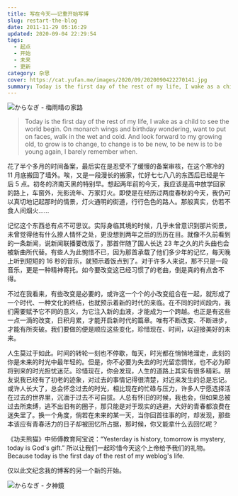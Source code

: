 ```yaml
---
title: 写在今天——记重开始写博
slug: restart-the-blog
date: 2011-11-29 05:16:29
updated: 2020-09-04 22:29:54
tags:
  - 起点
  - 开始
  - 未来
  - 更新
category: 杂思
cover: https://cat.yufan.me/images/2020/09/2020090422270141.jpg
summary: Today is the first day of the rest of my life, I wake as a child to see the world begin.
---
```


![からなぎ - 梅雨晴の家路](https://cat.yufan.me/images/2020/09/2020090422290185.jpg)

<MusicPlayer netease={1345084315} />

> Today is the first day of the rest of my life, I wake as a child to see the world begin. On monarch wings and birthday wondering, want to put on faces, walk in the wet and cold. And look forward to my growing old, to grow is to change, to change is to be new, to be new is to be young again, I barely remember when.

花了半个多月的时间备案，最后实在是忍受不了缓慢的备案审核，在这个寒冷的 11 月底搬回了墙外。唉，又是一段漫长的搬家，忙好七七八八的东西后已经是午后 5 点。初冬的济南天黑的特别早。想起两年前的今天，我应该是高中放学回家的路上，车窗外，光影流年、万家灯火。即使是在经历过两度春秋的今天，我仍可以真切地记起那时的情景，灯火通明的街道，行行色色的路人。那般真实，仿若不食人间烟火……

记忆这个东西总有点不可思议。实际身临其境的时候，几乎未曾意识到那片街景，未曾觉得他有什么撩人情怀之处，更没想到两年之后的历历在目。就像不久前看到的一条新闻，说新闻联播要改版了，那首伴随了国人长达 23 年之久的片头曲也会被新曲所代替。有些人为此惋惜不已，因为那首承载了他们多少年的记忆，每天晚上听到短短的 16 秒的音乐，就预示着饭点到了。对于许多人来说，那不只是一段音乐，更是一种精神寄托。如今要改变这已经习惯了的老曲，倒是真的有点舍不得。

不过在我看来，有些改变是必要的，或许这一个个的小改变组合在一起，就形成了一个时代、一种文化的终结，也就预示着新的时代的来临。在不同的时间段内，我们需要赋予它不同的意义，为它注入新的血液，才能成为一个跨越。也正是有这些一点一滴的改变，日积月累，才能开启新时代的篇章。唯有不断改变、不断进步，才能有所突破。我们要做的便是顺应这些变化，珍惜现在、时间，以迎接美好的未来。

人生莫过于如此。时间的转轮一刻也不停歇，每天，时光都在悄悄地溜走，此刻的你是未来的时光中最年轻的。但是，你不必要为失去的时光留恋惆怅，也不必为即将到来的时光担忧迷茫。珍惜现在，你会发现，人生的道路上其实有很多精彩。朋友说我已经有了初老的迹象，对过去的事情记得很清楚，对近来发生的总是忘记。或许人长大了，总会怀念过去的时光，相比现在的忙碌与压力，许多人宁愿选择活在过去的世界里，沉湎于过去不可自拔。人总有怀旧的时候，我也会，但如果总被过去所束缚，逃不出旧有的圈子，那只能是对于现实的逃避，大好的青春都浪费在迷失里了。换一个角度，倘若在未来的某一天，当你回首往事的时，却发现，那些本该应有青春活力的日子却被回忆所占据，那时候，你又能拿什么去回忆呢？

《功夫熊猫》中师傅教育阿宝说：“Yesterday is history, tomorrow is mystery, today is God's gift.” 所以让我们一起珍惜今天这个上帝给予我们的礼物。Because today is the first day of the rest of my weblog's life.

仅以此文纪念我的博客的另一个新的开始。

![からなぎ - 夕神鏡](https://cat.yufan.me/images/2020/09/2020090422293440.jpg)

